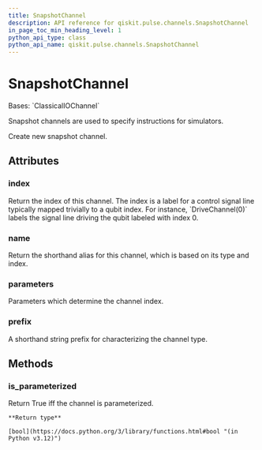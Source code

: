 ```yaml
---
title: SnapshotChannel
description: API reference for qiskit.pulse.channels.SnapshotChannel
in_page_toc_min_heading_level: 1
python_api_type: class
python_api_name: qiskit.pulse.channels.SnapshotChannel
---
```


# SnapshotChannel

<Class id="qiskit.pulse.channels.SnapshotChannel" isDedicatedPage={true} github="https://github.com/qiskit/qiskit/tree/stable/0.46/qiskit/pulse/channels.py" signature="qiskit.pulse.channels.SnapshotChannel(*args, **kwargs)">
  Bases: `ClassicalIOChannel`

  Snapshot channels are used to specify instructions for simulators.

  Create new snapshot channel.

  ## Attributes

  ### index

  <Attribute id="qiskit.pulse.channels.SnapshotChannel.index" name="index">
    Return the index of this channel. The index is a label for a control signal line typically mapped trivially to a qubit index. For instance, `DriveChannel(0)` labels the signal line driving the qubit labeled with index 0.
  </Attribute>

  ### name

  <Attribute id="qiskit.pulse.channels.SnapshotChannel.name" name="name">
    Return the shorthand alias for this channel, which is based on its type and index.
  </Attribute>

  ### parameters

  <Attribute id="qiskit.pulse.channels.SnapshotChannel.parameters" name="parameters">
    Parameters which determine the channel index.
  </Attribute>

  ### prefix

  <Attribute id="qiskit.pulse.channels.SnapshotChannel.prefix" name="prefix" attributeTypeHint="str | None" attributeValue="'s'">
    A shorthand string prefix for characterizing the channel type.
  </Attribute>

  ## Methods

  ### is\_parameterized

  <Function id="qiskit.pulse.channels.SnapshotChannel.is_parameterized" name="is_parameterized" signature="is_parameterized()">
    Return True iff the channel is parameterized.

    **Return type**

    [bool](https://docs.python.org/3/library/functions.html#bool "(in Python v3.12)")
  </Function>
</Class>

